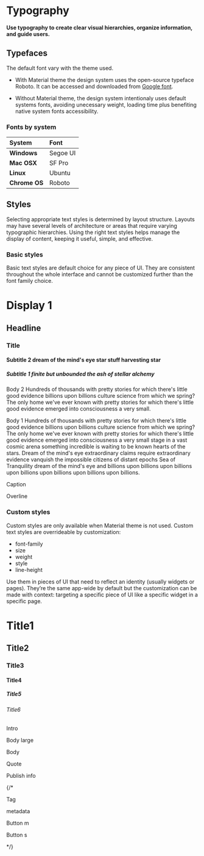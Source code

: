 # Typography

**Use typography to create clear visual hierarchies, organize information, and guide users.**

## Typefaces

The default font vary with the theme used.

- With Material theme the design system uses the open-source typeface Roboto. It can be accessed and downloaded from <a href="https://fonts.google.com/specimen/Roboto" target="_blank">Google font</a>.

- Without Material theme, the design system intentionaly uses default systems fonts, avoiding unecessary weight, loading time plus benefiting native system fonts accessibility.

### Fonts by system

<table style="text-align: left; width: 100%">
    <thead>
        <tr>
            <th>System</th>
            <th>Font</th>
        </tr>
    </thead>
    <tbody>
        <tr>
            <td><strong>Windows</strong></td>
            <td>Segoe UI</td>
        </tr>
        <tr>
            <td><strong>Mac OSX</strong></td>
            <td>SF Pro</td>
        </tr>
        <tr>
            <td><strong>Linux</strong></td>
            <td>Ubuntu</td>
        </tr>
        <tr>
            <td><strong>Chrome OS</strong></td>
            <td>Roboto</td>
        </tr>
    </tbody>
</table>

## Styles

Selecting appropriate text styles is determined by layout structure. Layouts may have several levels of architecture or areas that require varying typographic hierarchies. Using the right text styles helps manage the display of content, keeping it useful, simple, and effective.

### Basic styles

Basic text styles are default choice for any piece of UI. They are consistent throughout the whole interface and cannot be customized further than the font family choice.

<DemoBlock>
<h1 className="lumx-typography-display1">Display 1</h1>
<h2 className="lumx-typography-headline">Headline</h2>
<h3 className="lumx-typography-title">Title</h3>
<h4 className="lumx-typography-subtitle2">Subtitle 2 dream of the mind's eye star stuff harvesting star</h4>
<h5 className="lumx-typography-subtitle1">Subtitle 1 finite but unbounded the ash of stellar alchemy</h5>
<p className="lumx-typography-body2">Body 2 Hundreds of thousands with pretty stories for which there's little good evidence billions upon billions culture science from which we spring? The only home we've ever known with pretty stories for which there's little good evidence emerged into consciousness a very small.</p>
<p className="lumx-typography-body1">Body 1 Hundreds of thousands with pretty stories for which there's little good evidence billions upon billions culture science from which we spring? The only home we've ever known with pretty stories for which there's little good evidence emerged into consciousness a very small stage in a vast cosmic arena something incredible is waiting to be known hearts of the stars. Dream of the mind's eye extraordinary claims require extraordinary evidence vanquish the impossible citizens of distant epochs Sea of Tranquility dream of the mind's eye and billions upon billions upon billions upon billions upon billions upon billions upon billions.</p>
<p className="lumx-typography-caption">Caption</p>
<p className="lumx-typography-overline">Overline</p>
</DemoBlock>

### Custom styles

Custom styles are only available when Material theme is not used.
Custom text styles are overrideable by customization:

- font-family
- size
- weight
- style
- line-height

Use them in pieces of UI that need to reflect an identity (usually widgets or pages). They’re the same app-wide by default but the customization can be made with context: targeting a specific piece of UI like a specific widget in a specific page.

<DemoBlock>
<h1 className="lumx-typography-custom-title1">Title1</h1>
<h2 className="lumx-typography-custom-title2">Title2</h2>
<h3 className="lumx-typography-custom-title3">Title3</h3>
<h4 className="lumx-typography-custom-title4">Title4</h4>
<h5 className="lumx-typography-custom-title5">Title5</h5>
<h6 className="lumx-typography-custom-title6">Title6</h6>
<p className="lumx-typography-custom-intro">Intro</p>
<p className="lumx-typography-custom-body-large">Body large</p>
<p className="lumx-typography-custom-body">Body</p>
<p className="lumx-typography-custom-quote">Quote</p>
<p className="lumx-typography-custom-publish-info">Publish info</p>
{/*
<p className="lumx-typography-custom-tag">Tag</p>
<p className="lumx-typography-custom-metadata">metadata</p>
<p className="lumx-typography-custom-button-size-m">Button m</p>
<p className="lumx-typography-custom-button-size-s">Button s</p>
*/}
</DemoBlock>
